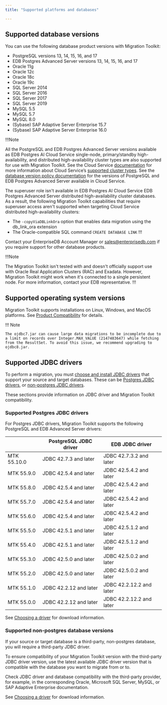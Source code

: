 ```yaml
---
title: "Supported platforms and databases"

---
```


## Supported database versions

You can use the following database product versions with Migration Toolkit:

-   PostgreSQL versions 13, 14, 15, 16, and 17
-   EDB Postgres Advanced Server versions 13, 14, 15, 16, and 17
-   Oracle 11g
-   Oracle 12c
-   Oracle 18c
-   Oracle 19c
-   SQL Server 2014
-   SQL Server 2016
-   SQL Server 2017
-   SQL Server 2019
-   MySQL 5.5
-   MySQL 5.7
-   MySQL 8.0
-   (Sybase) SAP Adaptive Server Enterprise 15.7
-   (Sybase) SAP Adaptive Server Enterprise 16.0

!!!Note

All the PostgreSQL and EDB Postgres Advanced Server versions available as EDB Postgres AI Cloud Service single-node, primary/standby high-availability, and distributed high-availability cluster types are also supported for use with Migration Toolkit. See the Cloud Service [documentation](/edb-postgres-ai/cloud-service/) for more information about Cloud Service’s [supported cluster types](/edb-postgres-ai/cloud-service/references/supported_cluster_types/). See the [database version policy documentation](/edb-postgres-ai/cloud-service/references/supported_database_versions/) for the versions of PostgreSQL and EDB Postgres Advanced Server available in Cloud Service.

The superuser role isn't available in EDB Postgres AI Cloud Service EDB Postgres Advanced Server distributed high-availability cluster databases. As a result, the following Migration Toolkit capabilities that require superuser access aren't supported when targeting Cloud Service distributed high-availability clusters:

-   The `-copyViaDBLinkOra` option that enables data migration using the db_link_ora extension
-   The Oracle-compatible SQL command `CREATE DATABASE LINK`
!!!

Contact your EnterpriseDB Account Manager or [sales@enterprisedb.com](mailto:sales@enterprisedb.com) if you require support for other database products.

!!!Note

The Migration Toolkit isn't tested with and doesn't officially support use with Oracle Real Application Clusters (RAC) and Exadata. However, Migration Toolkit might work when it's connected to a single persistent node. For more information, contact your EDB representative.
!!!

## Supported operating system versions

Migration Toolkit supports installations on Linux, Windows, and MacOS platforms. See [Product Compatibility](https://www.enterprisedb.com/platform-compatibility#mtk) for details.

!!! Note

    The ojdbc7.jar can cause large data migrations to be incomplete due to a limit on records over Integer.MAX_VALUE (2147483647) while fetching from the ResultSet. To avoid this issue, we recommend upgrading to ojdbc8.jar.

## Supported JDBC drivers

To perform a migration, you must [choose and install JDBC drivers](../55/installing/installing_jdbc_driver/#choosing-a-driver) that support your source and target databases. 
These can be [Postgres JDBC drivers](#supported-postgres-jdbc-drivers), or [non-postgres JDBC drivers](#supported-non-postgres-database-versions).

These sections provide information on JDBC driver and Migration Toolkit compatibility.

### Supported Postgres JDBC drivers

For Postgres JDBC drivers, Migration Toolkit supports the following PostgreSQL and EDB Advanced Server drivers:

|             | PostgreSQL JDBC driver | EDB JDBC driver          |
|-------------|------------------------|--------------------------|
| MTK 55.10.0 | JDBC 42.7.3 and later  | JDBC 42.7.3.2 and later  |
| MTK 55.9.0  | JDBC 42.5.4 and later  | JDBC 42.5.4.2 and later  |
| MTK 55.8.0  | JDBC 42.5.4 and later  | JDBC 42.5.4.2 and later  |
| MTK 55.7.0  | JDBC 42.5.4 and later  | JDBC 42.5.4.2 and later  |
| MTK 55.6.0  | JDBC 42.5.4 and later  | JDBC 42.5.4.2 and later  |
| MTK 55.5.0  | JDBC 42.5.1 and later  | JDBC 42.5.1.2 and later  |
| MTK 55.4.0  | JDBC 42.5.1 and later  | JDBC 42.5.1.2 and later  |
| MTK 55.3.0  | JDBC 42.5.0 and later  | JDBC 42.5.0.2 and later  |
| MTK 55.2.0  | JDBC 42.5.0 and later  | JDBC 42.5.0.2 and later  |
| MTK 55.1.0  | JDBC 42.2.12 and later | JDBC 42.2.12.2 and later |
| MTK 55.0.0  | JDBC 42.2.12 and later | JDBC 42.2.12.2 and later |

See [Choosing a driver](./02_supported_operating_systems_and_database_versions/#choosing-a-driver) for download information.

### Supported non-postgres database versions

If your source or target database is a third-party, non-postgres database, you will require a third-party JDBC driver.

To ensure compatibility of your Migration Toolkit version with the third-party JDBC driver version, use the latest available JDBC driver version that is compatible with the database you want to migrate from or to.

Check JDBC driver and database compatibility with the third-party provider, for example, in the corresponding Oracle, Microsoft SQL Server, MySQL, or SAP Adaptive Enterprise documentation.

See [Choosing a driver](./02_supported_operating_systems_and_database_versions/#choosing-a-driver) for download information.